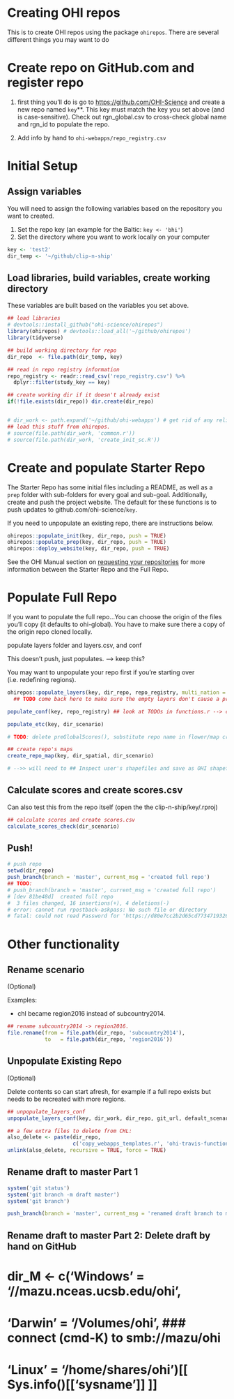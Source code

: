 # Creating OHI repos

This is to create OHI repos using the package `ohirepos`. There are several different things you may want to do

# Create repo on GitHub.com and register repo

1. first thing you'll do is go to [https://github.com/OHI-Science](github.com/OHI-Science) and create a new repo named `key`**. This key must match the key you set above (and is case-sensitive). 
Check out rgn_global.csv to cross-check global name and rgn_id to populate the repo.

2. Add info by hand to `ohi-webapps/repo_registry.csv` 

# Initial Setup

## Assign variables

You will need to assign the following variables based on the repository you want to created. 

1. Set the repo key (an example for the Baltic: `key <- 'bhi'`)
2. Set the directory where you want to work locally on your computer

```r
key <- 'test2'
dir_temp <- '~/github/clip-n-ship'
```

## Load libraries, build variables, create working directory

These variables are built based on the variables you set above.

```r
## load libraries
# devtools::install_github("ohi-science/ohirepos")
library(ohirepos) # devtools::load_all('~/github/ohirepos') 
library(tidyverse)

## build working directory for repo 
dir_repo  <- file.path(dir_temp, key)

## read in repo registry information
repo_registry <- readr::read_csv('repo_registry.csv') %>%
  dplyr::filter(study_key == key)

## create working dir if it doesn't already exist
if(!file.exists(dir_repo)) dir.create(dir_repo)


# dir_work <- path.expand('~/github/ohi-webapps') # get rid of any reliance on ohi-webapps
## load this stuff from ohirepos.
# source(file.path(dir_work, 'common.r'))
# source(file.path(dir_work, 'create_init_sc.R'))
```


# Create and populate Starter Repo

The Starter Repo has some initial files including a README, as well as a `prep` folder with sub-folders for every goal and sub-goal. Additionally, create and push the project website. The default for these functions is to push updates to github.com/ohi-science/`key`.

If you need to unpopulate an existing repo, there are instructions below. 

```r
ohirepos::populate_init(key, dir_repo, push = TRUE)
ohirepos::populate_prep(key, dir_repo, push = TRUE)
ohirepos::deploy_website(key, dir_repo, push = TRUE) 
```

See the OHI Manual section on [requesting your repositories](http://ohi-science.org/manual/#requesting-your-repositories) for more information between the Starter Repo and the Full Repo.


# Populate Full Repo

If you want to populate the full repo...You can choose the origin of the files you'll copy (it defaults to ohi-global). You have to make sure there a copy of the origin repo cloned locally. 

populate layers folder and layers.csv, and conf

This doesn't push, just populates. --> keep this?

You may want to unpopulate your repo first if you're starting over (i.e. redefining regions). 

```r

ohirepos::populate_layers(key, dir_repo, repo_registry, multi_nation = FALSE)
  ## TODO come back here to make sure the empty layers don't cause a problem (removed swapping global mean stuff); still clean up.

populate_conf(key, repo_registry) ## look at TODOs in functions.r --> come back here

populate_etc(key, dir_scenario)

# TODO: delete preGlobalScores(), substitute repo name in flower/map creation

## create repo's maps
create_repo_map(key, dir_spatial, dir_scenario) 

# -->> will need to ## Inspect user's shapefiles and save as OHI shapefiles

```


## Calculate scores and create scores.csv
Can also test this from the repo itself (open the the clip-n-ship/key/.rproj)
```r
## calculate scores and create scores.csv
calculate_scores_check(dir_scenario)
```


## Push!
```r
# push repo
setwd(dir_repo)
push_branch(branch = 'master', current_msg = 'created full repo') 
## TODO: 
# push_branch(branch = 'master', current_msg = 'created full repo') 
# [dev 81be48d]  created full repo
#  3 files changed, 16 insertions(+), 4 deletions(-)
# error: cannot run rpostback-askpass: No such file or directory
# fatal: could not read Password for 'https://d80e7cc2b2d65cd77347193263ecaf3ae06873a5@github.com': Device not configured
```



# Other functionality

## Rename scenario
(Optional)

Examples: 

- chl became region2016 instead of subcountry2014.

```r
## rename subcountry2014 -> region2016. 
file.rename(from = file.path(dir_repo, 'subcountry2014'),
            to   = file.path(dir_repo, 'region2016'))
```

## Unpopulate Existing Repo
(Optional)

Delete contents so can start afresh, for example if a full repo exists but needs to be recreated with more regions.

```r
## unpopulate_layers_conf
unpopulate_layers_conf(key, dir_work, dir_repo, git_url, default_scenario)

## a few extra files to delete from CHL: 
also_delete <- paste(dir_repo, 
                     c('copy_webapps_templates.r', 'ohi-travis-functions.R', 'travis-tool.sh'), sep = '/')
unlink(also_delete, recursive = TRUE, force = TRUE)
```


## Rename draft to master Part 1
```r
system('git status')
system('git branch -m draft master')
system('git branch')

push_branch(branch = 'master', current_msg = 'renamed draft branch to master branch') 
```

## Rename draft to master Part 2: Delete draft by hand on GitHub



# dir_M <- c('Windows' = '//mazu.nceas.ucsb.edu/ohi',
#            'Darwin'  = '/Volumes/ohi',    ### connect (cmd-K) to smb://mazu/ohi
#            'Linux'   = '/home/shares/ohi')[[ Sys.info()[['sysname']] ]]

